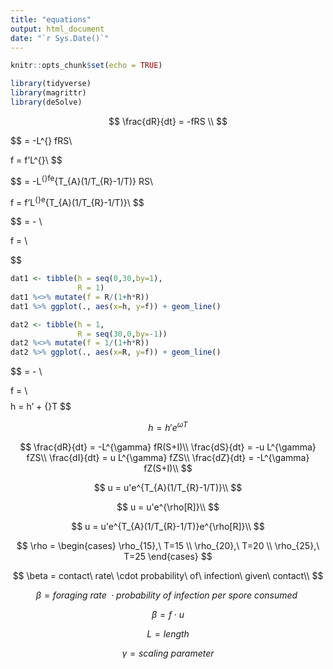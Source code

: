 ```yaml
---
title: "equations"
output: html_document
date: "`r Sys.Date()`"
---
```


```r
knitr::opts_chunk$set(echo = TRUE)
```


```r
library(tidyverse)
library(magrittr)
library(deSolve)
```



$$
\frac{dR}{dt} = -fRS \\
$$


$$
\frac{dR}{dt} = -L^{\gamma} fRS\\

f = f'L^{\gamma}\\
$$

$$
\frac{dR}{dt} = -L^{\gamma}fe^{T_{A}(1/T_{R}-1/T)} RS\\

f = f'L^{\gamma}e^{T_{A}(1/T_{R}-1/T)}\\
$$

$$
\frac{dR}{dt} = - \frac{fL^{\gamma}RS}{1 + fL^{\gamma}hR} \\

f = \frac{f'L^{\gamma}}{1 + f'L^{\gamma}hR}\\

$$

```r
dat1 <- tibble(h = seq(0,30,by=1),
               R = 1)
dat1 %<>% mutate(f = R/(1+h*R))
dat1 %>% ggplot(., aes(x=h, y=f)) + geom_line()

dat2 <- tibble(h = 1,
               R = seq(30,0,by=-1))
dat2 %<>% mutate(f = 1/(1+h*R))
dat2 %>% ggplot(., aes(x=R, y=f)) + geom_line()

```



$$
\frac{dR}{dt} = -\frac{fe^{T_{A}(1/T_{R}-1/T)} L^{\gamma}RS}{1 + fe^{T_{A}(1/T_{R}-1/T)}L^{\gamma}hR} \\

f = \frac{f'e^{T_{A}(1/T_{R}-1/T)} L^{\gamma}}{1 + f'e^{T_{A}(1/T_{R}-1/T)}L^{\gamma}hR} \\
$$
$$
h = h' + {\omega}T
$$

$$
h = h'e^{{\omega}T}
$$



$$
\frac{dR}{dt} = -L^{\gamma} fR(S+I)\\
\frac{dS}{dt} = -u L^{\gamma} fZS\\
\frac{dI}{dt} = u L^{\gamma} fZS\\
\frac{dZ}{dt} = -L^{\gamma} fZ(S+I)\\
$$

$$
u = u'e^{T_{A}(1/T_{R}-1/T)}\\
$$

$$
u = u'e^{\rho[R]}\\
$$

$$
u = u'e^{T_{A}(1/T_{R}-1/T)}e^{\rho[R]}\\
$$

$$
\rho = 
\begin{cases}
  \rho_{15},\ T=15
  \\
  \rho_{20},\ T=20
  \\
  \rho_{25},\ T=25
\end{cases}
$$


$$
\beta = contact\ rate\ \cdot probability\ of\ infection\ given\ contact\\
$$

$$
\beta = foraging\ rate\ \cdot probability\ of\ infection\ per\ spore\ consumed\
$$

$$
\beta = f \cdot u
$$

$$
L = length
$$

$$
\gamma = scaling\ parameter
$$



